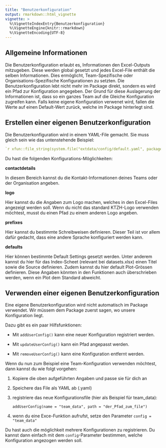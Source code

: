 ```yaml
---
title: "Benutzerkonfiguration"
output: rmarkdown::html_vignette
vignette: >
  %\VignetteIndexEntry{Benutzerkonfiguration}
  %\VignetteEngine{knitr::rmarkdown}
  %\VignetteEncoding{UTF-8}
---
```


## Allgemeine Informationen

Die Benutzerkonfiguration erlaubt es, Informationen den Excel-Outputs mitzugeben.
Diese werden global gesetzt und jedes Excel-File enthält die selben Informationen.
Dies ermöglicht, Team-Spezifische oder Organisations-Spezifische Konfigurationen zu setzten.
Die Benutzerkonfiguration lebt nicht mehr im Package direkt, sondern es wird ein Pfad zur Konfiguration angegeben. 
Der Grund für diese Auslagerung der Informationen ist, dass so ein ganzes Team auf die Gleiche Konfiguration zugreifen kann.
Falls keine eigene Konfiguration verwenet wird, fallen die Werte auf einen Default-Wert zurück, welche im Package hinterlegt sind.


## Erstellen einer eigenen Benutzerkonfiguration

Die Benutzerkonfiguration wird in einem YAML-File gemacht.
Sie muss gleich sein wie das untenstehende Beispiel:

```yaml
`r xfun::file_string(system.file("extdata/config/default.yaml", package = "statR"))`
```

Du hast die folgenden Konfigurations-Möglichkeiten:

**contactdetails**

In diesem Bereich kannst du die Kontakt-Informationen deines Teams oder der Organisation angeben.

**logo**

Hier kannst du die Angaben zum Logo machen, welches in den Excel-Files angezeigt werden soll.
Wenn du nicht das standard KTZH-Logo verwenden möchtest, musst du einen Pfad zu einem anderen Logo angeben.

**prefixes**

Hier kannst du bestimmte Schreibweisen definieren.
Dieser Teil ist vor allem dafür gedacht, dass eine andere Sprache konfiguriert werden kann.

**defaults**

Hier können bestimmte Default Settings gesetzt werden.
Unter anderem kannst du hier für das Index-Scheet (relevant bei datasets.xlsx) einen Titel sowie die Source definieren.
Zudem kannst du hier default Plot-Grössen definieren.
Diese Angaben könnten in den Funktionen auch überschrieben werden, wenn ein Plot dem Standard abweicht.


## Verwenden einer eigenen Benutzerkonfiguration

Eine eigene Benutzerkonfiguration wird nicht automatisch im Package verwendet.
Wir müssem dem Package zuerst sagen, wo unsere Konfiguration liegt.

Dazu gibt es ein paar Hilfsfunktionen:

- Mit `addUserConfig()` kann eine neuer Konfiguration registriert werden.

- Mit `updateUserConfig()` kann ein Pfad angepasst werden.

- Mit `removeUserConfig()` kann eine Konfiguration entfernt werden.


Wenn du nun zum Beispiel eine Team-Konfiguration verwenden möchtest, dann kannst du wie folgt vorgehen:

1. Kopiere die oben aufgeführten Angaben und passe sie für dich an

2. Speichere das File als YAML ab (.yaml)

3. registriere das neue Konfigurationsfile (hier als Beispiel für team_data):

    `addUserConfig(name = "team_data", path = "der_Pfad_zum_file")`
    
4. wenn du eine Exce-Funktion aufrufst, setze den Parameter `config = "team_data"` 


Du hast auch die möglichkeit mehrere Konfigurationen zu registrieren. Du kannst dann einfach mit dem `config`-Parameter bestimmen, welche Konfiguration angezogen werden soll.
